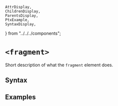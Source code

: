     AttrDisplay,
    ChildrenDisplay,
    ParentsDisplay,
    PtxExample,
    SyntaxDisplay,
} from "../../../components";

# `<fragment>`

Short description of what the `fragment` element does.

## Syntax

<SyntaxDisplay name="fragment" />

## Examples

    